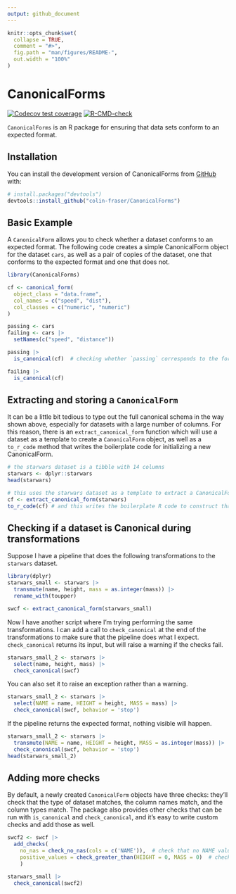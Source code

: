 ```yaml
---
output: github_document
---
```


<!-- README.md is generated from README.Rmd. Please edit that file -->

```r
knitr::opts_chunk$set(
  collapse = TRUE,
  comment = "#>",
  fig.path = "man/figures/README-",
  out.width = "100%"
)
```

# CanonicalForms

<!-- badges: start -->
[![Codecov test coverage](https://codecov.io/gh/colin-fraser/CanonicalForms/branch/master/graph/badge.svg)](https://app.codecov.io/gh/colin-fraser/CanonicalForms?branch=master)
[![R-CMD-check](https://github.com/colin-fraser/CanonicalForms/workflows/R-CMD-check/badge.svg)](https://github.com/colin-fraser/CanonicalForms/actions)
<!-- badges: end -->

`CanonicalForms` is an R package for ensuring that data sets conform to an expected format.

## Installation

You can install the development version of CanonicalForms from [GitHub](https://github.com/) with:

``` r
# install.packages("devtools")
devtools::install_github("colin-fraser/CanonicalForms")
```

## Basic Example

A `CanonicalForm` allows you to check whether a dataset conforms to an expected format. The following code creates a simple CanonicalForm object for the dataset `cars`, as well as a pair of copies of the dataset, one that conforms to the expected format and one that does not.

```r
library(CanonicalForms)

cf <- canonical_form(
  object_class = "data.frame",
  col_names = c("speed", "dist"),
  col_classes = c("numeric", "numeric")
)

passing <- cars
failing <- cars |> 
  setNames(c("speed", "distance"))

passing |> 
  is_canonical(cf)  # checking whether `passing` corresponds to the form specified in cf

failing |> 
  is_canonical(cf)
```

## Extracting and storing a `CanonicalForm`

It can be a little bit tedious to type out the full canonical schema in the way shown above, especially for datasets with a large number of columns. For this reason, there is an `extract_canonical_form` function which will use a dataset as a template to create a `CanonicalForm` object, as well as a `to_r_code` method that writes the boilerplate code for initializing a new CanonicalForm.

```r
# the starwars dataset is a tibble with 14 columns
starwars <- dplyr::starwars
head(starwars)

# this uses the starwars dataset as a template to extract a CanonicalForm
cf <- extract_canonical_form(starwars)
to_r_code(cf) # and this writes the boilerplate R code to construct that form
```
## Checking if a dataset is Canonical during transformations

Suppose I have a pipeline that does the following transformations to the `starwars` dataset.

```r
library(dplyr)
starwars_small <- starwars |> 
  transmute(name, height, mass = as.integer(mass)) |> 
  rename_with(toupper)

swcf <- extract_canonical_form(starwars_small)
```

Now I have another script where I'm trying performing the same transformations. I can add a call to `check_canonical` at the end of the transformations to make sure that the pipeline does what I expect. `check_canonical` returns its input, but will raise a warning if the checks fail.

```r
starwars_small_2 <- starwars |> 
  select(name, height, mass) |> 
  check_canonical(swcf)
```

You can also set it to raise an exception rather than a warning.

```r
starwars_small_2 <- starwars |> 
  select(NAME = name, HEIGHT = height, MASS = mass) |> 
  check_canonical(swcf, behavior = 'stop')
```

If the pipeline returns the expected format, nothing visible will happen.

```r
starwars_small_2 <- starwars |> 
  transmute(NAME = name, HEIGHT = height, MASS = as.integer(mass)) |> 
  check_canonical(swcf, behavior = 'stop')
head(starwars_small_2)
```

## Adding more checks

By default, a newly created `CanonicalForm` objects have three checks: they'll check that the type of dataset matches, the column names match, and the column types match. The package also provides other checks that can be run with `is_canonical` and `check_canonical`, and it's easy to write custom checks and add those as well.

```r
swcf2 <- swcf |> 
  add_checks(
    no_nas = check_no_nas(cols = c('NAME')),  # check that no NAME values are NA
    positive_values = check_greater_than(HEIGHT = 0, MASS = 0)  # check that HEIGHT and MASS are greater than 0
    )

starwars_small |> 
  check_canonical(swcf2)
```

